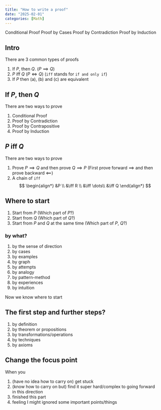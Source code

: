 ```yaml
---
title: "How to write a proof"
date: "2025-02-01"
categories: [Math]
---
```


Conditional Proof
Proof by Cases
Proof by Contradiction
Proof by Induction

## Intro

There are 3 common types of proofs

1. If $P$, then $Q$. ($P \implies Q$)
2. $P$ iff $Q$ ($P \iff Q$) (`iff` stands for `if and only if`)
3. If $P$ then (a), (b) and (c) are equivalent


## If $P$, then $Q$
There are two ways to prove

1. Conditional Proof
2. Proof by Contradiction
3. Proof by Contrapositive
4. Proof by Induction

## $P$ iff $Q$

There are two ways to prove

1. Prove $P \implies Q$ and then prove $Q \implies P$ (First prove forward $\implies$ and then prove backward $\impliedby$)
2. A chain of `iff` 
$$
\begin{align*}
&P \\
&\iff R \\
&\iff \dots\\
&\iff Q
\end{align*}
$$

## Where to start
1. Start from $P$ (Which part of $P$?)
2. Start from $Q$ (Which part of $Q$?)
3. Start from $P$ and $Q$ at the same time (Which part of $P$, $Q$?)

### by what?
1. by the sense of direction
2. by cases
3. by examples
4. by graph
5. by attempts
6. by analogy
7. by pattern-method
8. by experiences
9. by intuition

Now we know where to start

## The first step and further steps?
1. by definition
2. by theorem or propositions
3. by transformations/operations
4. by techniques
5. by axioms

## Change the focus point
When you

1. (have no idea how to carry on) get stuck
2. (know how to carry on but) find it super hard/complex to going forward in this direction
3. finished this part
4. feeling I might ignored some important points/things